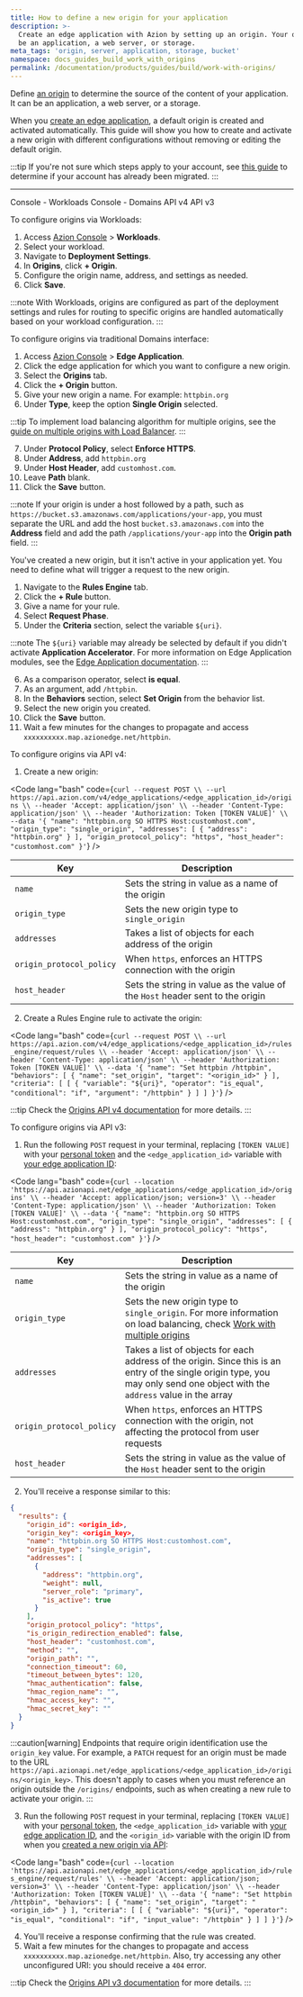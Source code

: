 ```yaml
---
title: How to define a new origin for your application
description: >-
  Create an edge application with Azion by setting up an origin. Your origin can
  be an application, a web server, or storage.
meta_tags: 'origin, server, application, storage, bucket'
namespace: docs_guides_build_work_with_origins
permalink: /documentation/products/guides/build/work-with-origins/
---
```



<Apiv4Rollout />

Define [an origin](/en/documentation/products/build/edge-application/origins/) to determine the source of the content of your application. It can be an application, a web server, or a storage.

When you [create an edge application](/en/documentation/products/start-with-a-template/), a default origin is created and activated automatically. This guide will show you how to create and activate a new origin with different configurations without removing or editing the default origin.

:::tip
If you're not sure which steps apply to your account, see [this guide](/en/documentation/products/guides/verify-account-migration/) to determine if your account has already been migrated.
:::

---

<Tabs client:visible>
    <Fragment slot="tab.consoleworkloads">Console - Workloads</Fragment>
    <Fragment slot="tab.consoledomain">Console - Domains</Fragment>
    <Fragment slot="tab.apiv4">API v4</Fragment>
    <Fragment slot="tab.apiv3">API v3</Fragment>

<Fragment slot="panel.consoleworkloads">

To configure origins via Workloads:

1. Access [Azion Console](/en/documentation/products/guides/how-to-access-azion-console/) > **Workloads**.
2. Select your workload.
3. Navigate to **Deployment Settings**.
4. In **Origins**, click **+ Origin**.
5. Configure the origin name, address, and settings as needed.
6. Click **Save**.

:::note
With Workloads, origins are configured as part of the deployment settings and rules for routing to specific origins are handled automatically based on your workload configuration.
:::

</Fragment>

<Fragment slot="panel.consoledomain">

To configure origins via traditional Domains interface:

1. Access [Azion Console](/en/documentation/products/guides/how-to-access-azion-console/) > **Edge Application**.
2. Click the edge application for which you want to configure a new origin.
3. Select the **Origins** tab.
4. Click the **+ Origin** button.
5. Give your new origin a name. For example: `httpbin.org`
6. Under **Type**, keep the option **Single Origin** selected.

:::tip
To implement load balancing algorithm for multiple origins, see the [guide on multiple origins with Load Balancer](/en/documentation/products/guides/build/multiple-origins/).
:::

7. Under **Protocol Policy**, select **Enforce HTTPS**.
8. Under **Address**, add `httpbin.org`
9. Under **Host Header**, add `customhost.com`.
10. Leave **Path** blank.
11. Click the **Save** button.

:::note
If your origin is under a host followed by a path, such as `https://bucket.s3.amazonaws.com/applications/your-app`, you must separate the URL and add the host `bucket.s3.amazonaws.com` into the **Address** field and add the path `/applications/your-app` into the **Origin path** field.
:::

You've created a new origin, but it isn't active in your application yet. You need to define what will trigger a request to the new origin. 

1. Navigate to the **Rules Engine** tab.
2. Click the **+ Rule** button.
3. Give a name for your rule.
4. Select **Request Phase**.
5. Under the **Criteria** section, select the variable `${uri}`.

:::note
The `${uri}` variable may already be selected by default if you didn't activate **Application Accelerator**. For more information on Edge Application modules, see the [Edge Application documentation](/en/documentation/products/build/edge-application/#modules).
:::

6. As a comparison operator, select **is equal**.
7. As an argument, add `/httpbin`.
8. In the **Behaviors** section, select **Set Origin** from the behavior list.
9. Select the new origin you created.
10. Click the **Save** button.
11. Wait a few minutes for the changes to propagate and access `xxxxxxxxxx.map.azionedge.net/httpbin`. 

</Fragment>

<Fragment slot="panel.apiv4">

To configure origins via API v4:

1. Create a new origin:

<Code lang="bash" code={`curl --request POST \\
  --url https://api.azion.com/v4/edge_applications/<edge_application_id>/origins \\
  --header 'Accept: application/json' \\
  --header 'Content-Type: application/json' \\
  --header 'Authorization: Token [TOKEN VALUE]' \\
  --data '{
    "name": "httpbin.org SO HTTPS Host:customhost.com",
    "origin_type": "single_origin",
    "addresses": [
      {
        "address": "httpbin.org"
      }
    ],
    "origin_protocol_policy": "https",
    "host_header": "customhost.com"
  }'`} />

| Key | Description |
| --- | --- |
| `name` | Sets the string in value as a name of the origin |
| `origin_type` | Sets the new origin type to `single_origin` |
| `addresses` | Takes a list of objects for each address of the origin |
| `origin_protocol_policy` | When `https`, enforces an HTTPS connection with the origin |
| `host_header` | Sets the string in value as the value of the `Host` header sent to the origin |

2. Create a Rules Engine rule to activate the origin:

<Code lang="bash" code={`curl --request POST \\
  --url https://api.azion.com/v4/edge_applications/<edge_application_id>/rules_engine/request/rules \\
  --header 'Accept: application/json' \\
  --header 'Content-Type: application/json' \\
  --header 'Authorization: Token [TOKEN VALUE]' \\
  --data '{
    "name": "Set httpbin /httpbin",
    "behaviors": [
      {
        "name": "set_origin",
        "target": "<origin_id>"
      }
    ],
    "criteria": [
      [
        {
          "variable": "${uri}",
          "operator": "is_equal",
          "conditional": "if",
          "argument": "/httpbin"
        }
      ]
    ]
  }'`} />

:::tip
Check the [Origins API v4 documentation](https://api.azion.com/v4#/operations/GetApplicationsOrigins) for more details.
:::

</Fragment>

<Fragment slot="panel.apiv3">

To configure origins via API v3:

1. Run the following `POST` request in your terminal, replacing `[TOKEN VALUE]` with your [personal token](/en/documentation/products/guides/personal-tokens/) and the `<edge_application_id>` variable with [your edge application ID](/en/documentation/products/guides/build/configure-main-settings/):

<Code lang="bash" code={`curl --location 'https://api.azionapi.net/edge_applications/<edge_application_id>/origins' \\
  --header 'Accept: application/json; version=3' \\
  --header 'Content-Type: application/json' \\
  --header 'Authorization: Token [TOKEN VALUE]' \\
  --data '{
    "name": "httpbin.org SO HTTPS Host:customhost.com",
    "origin_type": "single_origin",
    "addresses": [
      {
        "address": "httpbin.org"
      }
    ],
    "origin_protocol_policy": "https",
    "host_header": "customhost.com"
  }'`} />

| Key | Description |
| --- | --- |
| `name` | Sets the string in value as a name of the origin |
| `origin_type` | Sets the new origin type to `single_origin`. For more information on load balancing, check [Work with multiple origins](/en/documentation/products/guides/build/multiple-origins/) |
| `addresses` | Takes a list of objects for each address of the origin. Since this is an entry of the single origin type, you may only send one object with the `address` value in the array |
| `origin_protocol_policy` | When `https`, enforces an HTTPS connection with the origin, not affecting the protocol from user requests |
| `host_header` | Sets the string in value as the value of the `Host` header sent to the origin |

2. You'll receive a response similar to this:

```json
{
  "results": {
    "origin_id": <origin_id>,
    "origin_key": <origin_key>,
    "name": "httpbin.org SO HTTPS Host:customhost.com",
    "origin_type": "single_origin",
    "addresses": [
      {
        "address": "httpbin.org",
        "weight": null,
        "server_role": "primary",
        "is_active": true
      }
    ],
    "origin_protocol_policy": "https",
    "is_origin_redirection_enabled": false,
    "host_header": "customhost.com",
    "method": "",
    "origin_path": "",
    "connection_timeout": 60,
    "timeout_between_bytes": 120,
    "hmac_authentication": false,
    "hmac_region_name": "",
    "hmac_access_key": "",
    "hmac_secret_key": ""
  }
}
```

:::caution[warning]
Endpoints that require origin identification use the `origin_key` value. For example, a `PATCH` request for an origin must be made to the URL `https://api.azionapi.net/edge_applications/<edge_application_id>/origins/<origin_key>`. This doesn't apply to cases when you must reference an origin outside the `/origins/` endpoints, such as when creating a new rule to activate your origin.
:::

3. Run the following `POST` request in your terminal, replacing `[TOKEN VALUE]` with your [personal token](/en/documentation/products/guides/personal-tokens/), the `<edge_application_id>` variable with [your edge application ID](/en/documentation/products/guides/build/configure-main-settings/), and the `<origin_id>` variable with the origin ID from when you [created a new origin via API](#via-api):

<Code lang="bash" code={`curl --location 'https://api.azionapi.net/edge_applications/<edge_application_id>/rules_engine/request/rules' \\
  --header 'Accept: application/json; version=3' \\
  --header 'Content-Type: application/json' \\
  --header 'Authorization: Token [TOKEN VALUE]' \\
  --data '{
    "name": "Set httpbin /httpbin",
    "behaviors": [
      {
        "name": "set_origin",
        "target": "<origin_id>"
      }
    ],
    "criteria": [
      [
        {
          "variable": "${uri}",
          "operator": "is_equal",
          "conditional": "if",
          "input_value": "/httpbin"
        }
      ]
    ]
  }'`} />

4. You'll receive a response confirming that the rule was created.
5. Wait a few minutes for the changes to propagate and access `xxxxxxxxxx.map.azionedge.net/httpbin`. Also, try accessing any other unconfigured URI: you should receive a `404` error.

:::tip
Check the [Origins API v3 documentation](https://api.azionapi.net/api/v3#/Origins) for more details.
:::

</Fragment>

</Tabs>